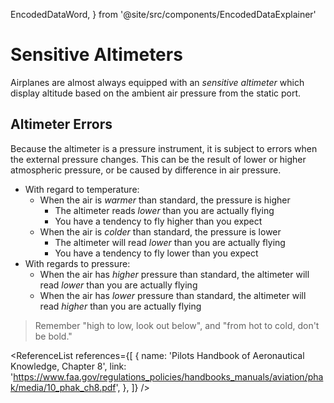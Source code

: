   EncodedDataWord,
} from '@site/src/components/EncodedDataExplainer'

# Sensitive Altimeters

Airplanes are almost always equipped with an _sensitive altimeter_ which display
altitude based on the ambient air pressure from the static port.

## Altimeter Errors

Because the altimeter is a pressure instrument, it is subject to errors when the
external pressure changes. This can be the result of lower or higher atmospheric
pressure, or be caused by difference in air pressure.

- With regard to temperature:
  - When the air is _warmer_ than standard, the pressure is higher
    - The altimeter reads _lower_ than you are actually flying
    - You have a tendency to fly higher than you expect
  - When the air is _colder_ than standard, the pressure is lower
    - The altimeter will read _lower_ than you are actually flying
    - You have a tendency to fly lower than you expect
- With regards to pressure:
  - When the air has _higher_ pressure than standard, the altimeter will read
    _lower_ than you are actually flying
  - When the air has _lower_ pressure than standard, the altimeter will read
    _higher_ than you are actually flying

> Remember "high to low, look out below", and "from hot to cold, don't be bold."

<ReferenceList
  references={[
    {
      name: 'Pilots Handbook of Aeronautical Knowledge, Chapter 8',
      link: 'https://www.faa.gov/regulations_policies/handbooks_manuals/aviation/phak/media/10_phak_ch8.pdf',
    },
  ]}
/>
